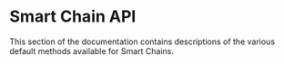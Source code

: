 
# Smart Chain API

This section of the documentation contains descriptions of the various default methods available for Smart Chains.

<TocForIndex />
